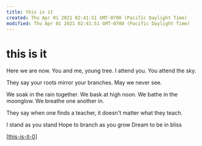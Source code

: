 ```yaml
---
title: this is it
created: Thu Apr 01 2021 02:41:51 GMT-0700 (Pacific Daylight Time)
modified: Thu Apr 01 2021 02:41:51 GMT-0700 (Pacific Daylight Time)
---
```

# this is it

Here we are now.
You and me, young tree.
I attend you.
You attend the sky.

They say your roots mirror your branches.
May we never see.

We soak in the rain together.
We bask at high noon.
We bathe in the moonglow.
We breathe one another in.

They say when one finds a teacher, it doesn't matter what they teach.

I stand as you stand
Hope to branch as you grow
Dream to be in bliss

[[this-is-it-0]]

[//begin]: # 'Autogenerated link references for markdown compatibility'
[this-is-it-0]: ../../../projects/this-is-it/this-is-it-0 'this is it'
[//end]: # 'Autogenerated link references'

